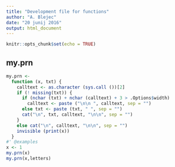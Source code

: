 ```yaml
---
title: "Development file for functions"
author: "A. Blejec"
date: "20 junij 2016"
output: html_document
---
```


```r
knitr::opts_chunk$set(echo = TRUE)
```

## my.prn

```r
my.prn <-
  function (x, txt) {
    calltext <- as.character (sys.call ())[2]
    if (! missing(txt)) {
      if (nchar (txt) + nchar (calltext) + 3 > .Options$width)
        calltext <- paste ("\n\n ", calltext, sep = "")
      else txt <- paste (txt, " ", sep = "")
      cat("\n", txt, calltext, "\n\n", sep = "")
    }
    else cat("\n", calltext, "\n\n", sep = "")
    invisible (print(x))
  }
#' @examples
x <- 1
my.prn(x)
my.prn(x,letters)
```

